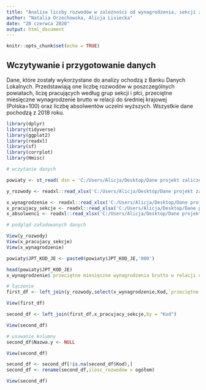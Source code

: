 ```yaml
---
title: "Analiza liczby rozwodów w zależności od wynagrodzenia, sekcji zawodowej oraz wykształcenia."
author: "Natalia Orzechowska, Alicja Lisiecka"
date: "20 czerwca 2020"
output: html_document
---
```



```r
knitr::opts_chunk$set(echo = TRUE)
```

## Wczytywanie i przygotowanie danych
Dane, które zostały wykorzystane do analizy ochodzą z Banku Danych Lokalnych. Przedstawiają one liczbę rozwodów w poszczególnych powiatach, liczę pracujących według grup sekcji i płci, przeciętne miesięczne wynagrodzenie brutto w relacji do średniej krajowej (Polska=100) oraz liczbę absolwentów uczelni wyższych. Wszystkie dane pochodzą z 2018 roku.

```r
library(dplyr)
library(tidyverse)
library(ggplot2)
library(readxl)
library(sf)
library(corrplot)
library(Hmisc)
```

```r
# wczytanie danych

powiaty <- st_read( dsn = 'C:/Users/Alicja/Desktop/Dane projekt zaliczeniowy/PRG_jednostki_administracyjne_v40_SZPRG/Powiaty.shp' )

y_rozwody <- readxl::read_xlsx('C:/Users/Alicja/Desktop/Dane projekt zaliczeniowy/rozwody.xlsx', sheet = 2)

x_wynagrodzenie <- readxl::read_xlsx('C:/Users/Alicja/Desktop/Dane projekt zaliczeniowy/wynagrodzenie.xlsx', sheet = 2)
x_pracujacy_sekcje <- readxl::read_xlsx('C:/Users/Alicja/Desktop/Dane projekt zaliczeniowy/pracujacy_sekcje.xlsx', sheet = 2)
x_absolwenci <- readxl::read_xlsx('C:/Users/Alicja/Desktop/Dane projekt zaliczeniowy/absolwenci.xlsx', sheet = 2)

```

```r
# podgląd załadowanych danych

View(y_rozwody)
View(x_pracujacy_sekcje)
View(x_wynagrodzenie)
```


```r
powiaty$JPT_KOD_JE <- paste0(powiaty$JPT_KOD_JE,'000')

head(powiaty$JPT_KOD_JE)
x_wynagrodzenie$`przeciętne miesięczne wynagrodzenia brutto w relacji do średniej krajowej (Polska=100)`

```



```r
# łączenie
first_df <- left_join(y_rozwody,select(x_wynagrodzenie,Kod,`przeciętne miesięczne wynagrodzenia brutto w relacji do średniej krajowej (Polska=100)`) , by = "Kod")

View(first_df)

second_df <- left_join(first_df,x_pracujacy_sekcje,by = "Kod")

View(second_df)
```



```r
# usuwanie kolumny 
second_df$Nazwa.y <- NULL

View(second_df)

second_df <- second_df[!is.na(second_df$Kod),]
second_df <- rename(second_df,ilosc_rozwodow = ogółem)

View(second_df)
```





